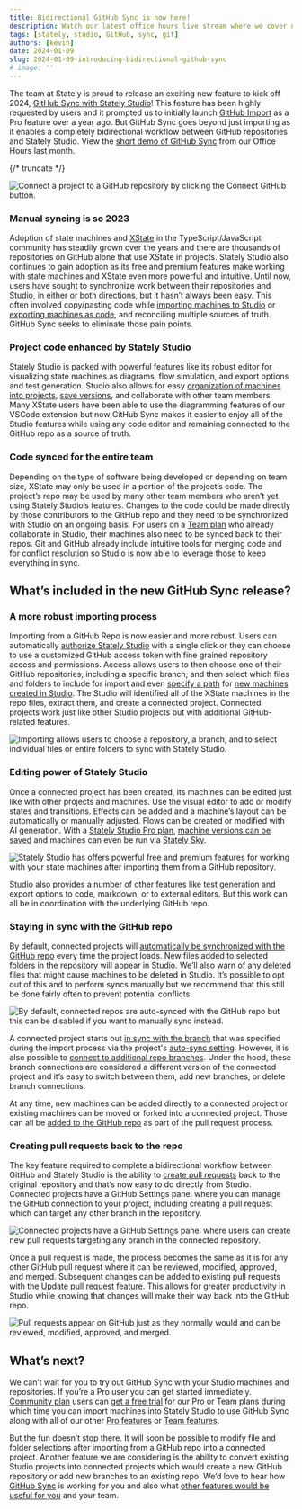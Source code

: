 ```yaml
---
title: Bidirectional GitHub Sync is now here!
description: Watch our latest office hours live stream where we cover new features including Stately Inspect, GitHub Sync, Sources, and our roadmap for 2024.
tags: [stately, studio, GitHub, sync, git]
authors: [kevin]
date: 2024-01-09
slug: 2024-01-09-introducing-bidirectional-github-sync
# image: ''
---
```


The team at Stately is proud to release an exciting new feature to kick off 2024, [GitHub Sync with Stately Studio](https://stately.ai/docs/import-from-github)! This feature has been highly requested by users and it prompted us to initially launch [GitHub Import](https://stately.ai/docs/import-from-github#sync-changes-to-machines-from-github) as a Pro feature over a year ago. But GitHub Sync goes beyond just importing as it enables a completely bidirectional workflow between GitHub repositories and Stately Studio. View the [short demo of GitHub Sync](https://www.youtube.com/watch?v=x-F1TPjz_lI&t=318s) from our Office Hours last month.

{/* truncate */}

![Connect a project to a GitHub repository by clicking the Connect GitHub button.](connect-github-button.png)

### Manual syncing is so 2023

Adoption of state machines and [XState](https://stately.ai/docs/xstate) in the TypeScript/JavaScript community has steadily grown over the years and there are thousands of repositories on GitHub alone that use XState in projects. Stately Studio also continues to gain adoption as its free and premium features make working with state machines and XState even more powerful and intuitive. Until now, users have sought to synchronize work between their repositories and Studio, in either or both directions, but it hasn’t always been easy. This often involved copy/pasting code while [importing machines to Studio](https://stately.ai/docs/import-from-code) or [exporting machines as code](https://stately.ai/docs/export-as-code), and reconciling multiple sources of truth. GitHub Sync seeks to eliminate those pain points.

### Project code enhanced by Stately Studio

Stately Studio is packed with powerful features like its robust editor for visualizing state machines as diagrams, flow simulation, and export options and test generation. Studio also allows for easy [organization of machines into projects](https://stately.ai/docs/projects), [save versions](https://stately.ai/docs/versions), and collaborate with other team members. Many XState users have been able to use the diagramming features of our VSCode extension but now GitHub Sync makes it easier to enjoy all of the Studio features while using any code editor and remaining connected to the GitHub repo as a source of truth.

### Code synced for the entire team

Depending on the type of software being developed or depending on team size, XState may only be used in a portion of the project’s code. The project’s repo may be used by many other team members who aren’t yet using Stately Studio’s features. Changes to the code could be made directly by those contributors to the GitHub repo and they need to be synchronized with Studio on an ongoing basis. For users on a [Team plan](https://stately.ai/docs/studio-team-plan) who already collaborate in Studio, their machines also need to be synced back to their repos. Git and GitHub already include intuitive tools for merging code and for conflict resolution so Studio is now able to leverage those to keep everything in sync.

## What’s included in the new GitHub Sync release?

### A more robust importing process

Importing from a GitHub Repo is now easier and more robust. Users can automatically [authorize Stately Studio](https://stately.ai/docs/import-from-github#sync-changes-to-machines-from-github) with a single click or they can choose to use a customized GitHub access token with fine grained repository access and permissions. Access allows users to then choose one of their GitHub repositories, including a specific branch, and then select which files and folders to include for import and even [specify a path](https://stately.ai/docs/import-from-github#sync-changes-to-machines-from-github) for [new machines created in Studio](https://stately.ai/docs/import-from-github#sync-changes-to-machines-from-github). The Studio will identified all of the XState machines in the repo files, extract them, and create a connected project. Connected projects work just like other Studio projects but with additional GitHub-related features.

![Importing allows users to choose a repository, a branch, and to select individual files or entire folders to sync with Stately Studio.](choose-files.png)

### Editing power of Stately Studio

Once a connected project has been created, its machines can be edited just like with other projects and machines. Use the visual editor to add or modify states and transitions. Effects can be added and a machine’s layout can be automatically or manually adjusted. Flows can be created or modified with AI generation. With a [Stately Studio Pro plan](https://stately.ai/docs/studio-pro-plan), [machine versions can be saved](https://stately.ai/docs/versions#save-a-version) and machines can even be run via [Stately Sky](https://stately.ai/docs/stately-sky-getting-started).

![Stately Studio has offers powerful free and premium features for working with your state machines after importing them from a GitHub repository.](premium-features.png)

Studio also provides a number of other features like test generation and export options to code, markdown, or to external editors. But this work can all be in coordination with the underlying GitHub repo.

### Staying in sync with the GitHub repo

By default, connected projects will [automatically be synchronized with the GitHub repo](https://stately.ai/docs/import-from-github#sync-changes-to-machines-from-github) every time the project loads. New files added to selected folders in the repository will appear in Studio. We’ll also warn of any deleted files that might cause machines to be deleted in Studio. It’s possible to opt out of this and to perform syncs manually but we recommend that this still be done fairly often to prevent potential conflicts.

![By default, connected repos are auto-synced with the GitHub repo but this can be disabled if you want to manually sync instead.](auto-sync.png)

A connected project starts out [in sync with the branch](https://stately.ai/docs/import-from-github#sync-changes-to-machines-from-github) that was specified during the import process via the project's [auto-sync setting](https://stately.ai/docs/import-from-github#auto-sync). However, it is also possible to [connect to additional repo branches](https://stately.ai/docs/import-from-github#sync-changes-to-machines-from-github). Under the hood, these branch connections are considered a different version of the connected project and it’s easy to switch between them, add new branches, or delete branch connections.

At any time, new machines can be added directly to a connected project or existing machines can be moved or forked into a connected project. Those can all be [added to the GitHub repo](https://stately.ai/docs/import-from-github#sync-new-machines-created-in-stately-studio) as part of the pull request process.

### Creating pull requests back to the repo

The key feature required to complete a bidirectional workflow between GitHub and Stately Studio is the ability to [create pull requests](https://stately.ai/docs/import-from-github#create-pull-request) back to the original repository and that’s now easy to do directly from Studio. Connected projects have a GitHub Settings panel where you can manage the GitHub connection to your project, including creating a pull request which can target any other branch in the repository.

![Connected projects have a GitHub Settings panel where users can create new pull requests targeting any branch in the connected repository.](pull-request-form.png)

Once a pull request is made, the process becomes the same as it is for any other GitHub pull request where it can be reviewed, modified, approved, and merged. Subsequent changes can be added to existing pull requests with the [Update pull request feature](https://stately.ai/docs/import-from-github#update-pull-request). This allows for greater productivity in Studio while knowing that changes will make their way back into the GitHub repo.

![Pull requests appear on GitHub just as they normally would and can be reviewed, modified, approved, and merged.](github-pull-request.png)

## What’s next?

We can’t wait for you to try out GitHub Sync with your Studio machines and repositories. If you’re a Pro user you can get started immediately. [Community plan](https://stately.ai/docs/studio-community-plan) users can [get a free trial](https://stately.ai/docs/upgrade) for our Pro or Team plans during which time you can import machines into Stately Studio to use GitHub Sync along with all of our other [Pro features](https://stately.ai/docs/studio-pro-plan) or [Team features](https://stately.ai/docs/studio-team-plan).

But the fun doesn’t stop there. It will soon be possible to modify file and folder selections after importing from a GitHub repo into a connected project. Another feature we are considering is the ability to convert existing Studio projects into connected projects which would create a new GitHub repository or add new branches to an existing repo. We’d love to hear how [GitHub Sync](https://stately.ai/docs/import-from-github) is working for you and also what [other features would be useful for you](https://github.com/statelyai/feedback/issues/new/choose) and your team.
